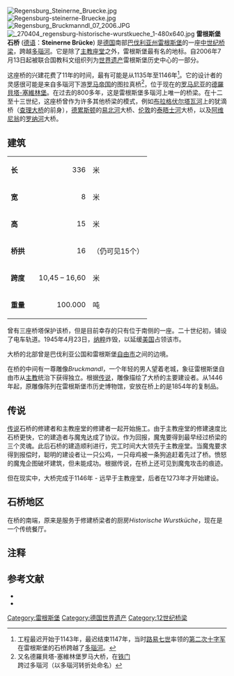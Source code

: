 [[File:Regensburg_Steinerne_Bruecke.jpg|thumb]]
[[File:Regensburg-steinerne-Bruecke.jpg|thumb]]
[[File:Regensburg_Bruckmanndl_07_2006.JPG|thumb]]
[[File:_270404_regensburg-historische-wurstkueche_1-480x640.jpg|thumb]]
'''雷根斯堡石桥''' ([[德语|德语]]：'''Steinerne Brücke''') 是[[德国|德国]]南部[[巴伐利亚州|巴伐利亚州]][[雷根斯堡|雷根斯堡]]的一座[[中世纪|中世纪]][[桥梁|桥梁]]，跨越[[多瑙河|多瑙河]]。它是除了[[雷根斯堡主教座堂|主教座堂]]之外，雷根斯堡最有名的地标。自2006年7月13日起被联合国教科文组织列为[[世界遗产|世界遗产]]雷根斯堡历史中心的一部分。

这座桥的兴建花费了11年的时间，最有可能是从1135年至1146年<ref>工程最迟开始于1143年，最迟结束1147年，当时[[路易七世_(法兰西)|路易七世]]率领的[[第二次十字军|第二次十字军]]在雷根斯堡的石桥跨越了[[多瑙河|多瑙河]]。</ref>。它的设计者的灵感很可能是来自多瑙河下游[[罗马帝国|罗马帝国]]的图拉真桥<ref>又名德羅貝塔-塞維林堡罗马大桥，在[[铁门_(地名)|铁门]]跨过多瑙河（以多瑙河转折处命名）</ref>，位于现在的[[罗马尼亚|罗马尼亚]]的[[德羅貝塔-塞維林堡|德羅貝塔-塞維林堡]]。在过去的800多年，这是雷根斯堡多瑙河上唯一的桥梁。在十二至十三世纪，这座桥曾作为许多其他桥梁的模式，例如[[布拉格|布拉格]][[伏尔塔瓦河|伏尔塔瓦河]]上的犹滴桥（[[查理大桥|查理大桥]]的前身），[[德累斯顿|德累斯顿]]的[[易北河|易北河]]大桥、[[伦敦|伦敦]]的[[泰晤士河|泰晤士河]]大桥，以及[[阿维尼翁|阿维尼翁]]的[[罗纳河|罗纳河]]大桥。

== 建筑 ==
{| style="font-size:smaller;"
|-
| align="left" |'''长'''
| align="left" |
| align="right" |336
| align="left" |米
|-
| align="left" |'''宽'''
| align="left" |
| align="right" |8
| align="left" |米
|-
| align="left" |'''高'''
| align="left" |
| align="right" |15
| align="left" |米
|-
| align="left" |'''桥拱'''
| align="left" |
| align="right" |16
| align="left" |（仍可见15个）
|-
| align="left" |'''跨度'''
| align="left" |
| align="right" |10,45 – 16,60
| align="left" |米
|-
| align="left" |'''重量'''
| align="left" |
| align="right" |100.000
| align="left" |吨
|}

曾有三座桥塔保护该桥，但是目前幸存的只有位于南侧的一座。二十世纪初，铺设了电车轨道。1945年4月23日，[[纳粹|纳粹]]炸毁，以延缓[[美国|美国]]占领该市。

大桥的北部曾是巴伐利亚公国和雷根斯堡[[自由市|自由市]]之间的边境。

在桥的中间有一尊雕像''Bruckmandl''，一个年轻的男人望着老城，象征雷根斯堡自由市从[[主教|主教]]统治下获得独立。根据[[传说|传说]]，雕像描绘了大桥的主要建设者。从1446年起，原雕像陈列在雷根斯堡市历史博物馆，安放在桥上的是1854年的复制品。

== 传说 ==
[[传说|传说]]石桥的修建者和主教座堂的修建者一起开始施工。由于主教座堂的修建速度比石桥更快，它的建造者与魔鬼达成了协议。作为回报，魔鬼要得到最早经过桥梁的三个灵魂。此后石桥的建造顺利进行，完工时间大大领先于主教座堂。当魔鬼要求得到报偿时，聪明的建设者让一只公鸡，一只母鸡被一条狗追赶着先过了桥。愤怒的魔鬼企图破坏建筑，但未能成功。根据传说，在桥上还可见到魔鬼攻击的痕迹。

但在现实中，大桥完成于1146年 - 远早于主教座堂，后者在1273年才开始建设。

== 石桥地区 ==
在桥的南端，原来是服务于修建桥梁者的厨房''Historische Wurstküche''，现在是一个传统餐厅。

== 注释 ==
<references/>

== 参考文献 ==
* {{cite book|first = Bauer| last = K.| language = de| title = Regensburg| publisher = | location = Ratyzbona| year = 1988| page = | isbn = 3-921114-00-4}}
* {{cite book|first = Feistner (red.)| last = E.| language = de| title = Die Steinerne Brücke in Regensburg| publisher = Schnell & Steiner| location = Ratyzbona| year = 2005| page = | isbn = 3-7954-1699-X
}} 
[[Category:雷根斯堡|Category:雷根斯堡]]
[[Category:德国世界遗产|Category:德国世界遗产]]
[[Category:12世纪桥梁|Category:12世纪桥梁]]